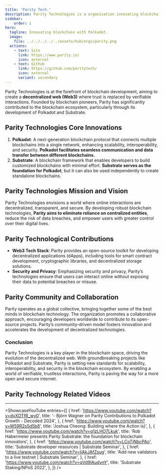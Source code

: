 ```yaml
---
title: 'Parity Tech.'
description: Parity Technologies is a organisation innovating blockchain with Polkadot and Substrate for a secure, decentralized web.
sidebar: 
    order: 1
hero:
  tagline: Innovating blockchain with Polkadot.
  image: 
    file: ../../../../../assets/hub/orgs/parity.png
  actions:
    - text: Site
      link: https://www.parity.io/
      icon: external
    - text: Github
      link: https://github.com/paritytech/
      icon: external
      variant: secondary
---
```



Parity Technologies is at the forefront of blockchain development, aiming to create a **decentralized web (Web3)** where trust is replaced by verifiable interactions. Founded by blockchain pioneers, Parity has significantly contributed to the blockchain ecosystem, particularly through its development of Polkadot and Substrate.

## Parity Technologies Core Innovations
1. **Polkadot**: A next-generation blockchain protocol that connects multiple blockchains into a single network, enhancing scalability, interoperability, and security. **Polkadot facilitates seamless communication and data transfer between different blockchains.**
2. **Substrate**: A blockchain framework that enables developers to build customized blockchains with minimal effort. **Substrate serves as the foundation for Polkadot**, but it can also be used independently to create standalone blockchains.

## Parity Technologies Mission and Vision
Parity Technologies envisions a world where online interactions are decentralized, transparent, and secure. By developing robust blockchain technologies, **Parity aims to eliminate reliance on centralized entities**, reduce the risk of data breaches, and empower users with greater control over their digital lives.

## Parity Technological Contributions
- **Web3 Tech Stack**: Parity provides an open-source toolkit for developing decentralized applications (dApps), including tools for smart contract development, cryptographic libraries, and decentralized storage solutions.
- **Security and Privacy**: Emphasizing security and privacy, Parity’s technologies ensure that users can interact online without exposing their data to potential breaches or misuse.

## Parity Community and Collaboration
Parity operates as a global collective, bringing together some of the best minds in blockchain technology. The organization promotes a collaborative approach, encouraging developers worldwide to contribute to its open-source projects. Parity’s community-driven model fosters innovation and accelerates the development of decentralized technologies.

### Conclusion
Parity Technologies is a key player in the blockchain space, driving the evolution of the decentralized web. With groundbreaking projects like Polkadot and Substrate, Parity is setting new standards for scalability, interoperability, and security in the blockchain ecosystem. By enabling a world of verifiable, trustless interactions, Parity is paving the way for a more open and secure internet.


## Parity Technology Related Videos
----------------
<ShowcaseYouTube
  entries={[
      {
      href: 'https://www.youtube.com/watch?v=dvXDTfR_wy0',
      title: '- Björn Wagner on Parity Contributions to Polkadot Growth - Decoded 2024',
    },
        {
      href: 'https://www.youtube.com/watch?v=W59R2s5d5b8',
      title: 'Joshua Cheong: Building where the Action is)',
    },
            {
      href: 'https://www.youtube.com/watch?v=q1zLHO7Lkuk',
      title: 'Rob Habermeier presents Parity Substrate: the foundation for blockchain innovators',
    },
            {
      href: 'https://www.youtube.com/watch?v=LCoTjNbcPAo',
      title: 'Substrate developer resources | Substrate Seminar',
    },
            {
      href: 'https://www.youtube.com/watch?v=IiAkJAfZsug',
      title: 'Add new validators to a live testnet | Substrate Seminar',
    },
            {
      href: 'https://www.youtube.com/watch?v=qVd9lAudynY',
      title: 'Substrate Staking/NPoS 2022',
    },
  ]}
/>
